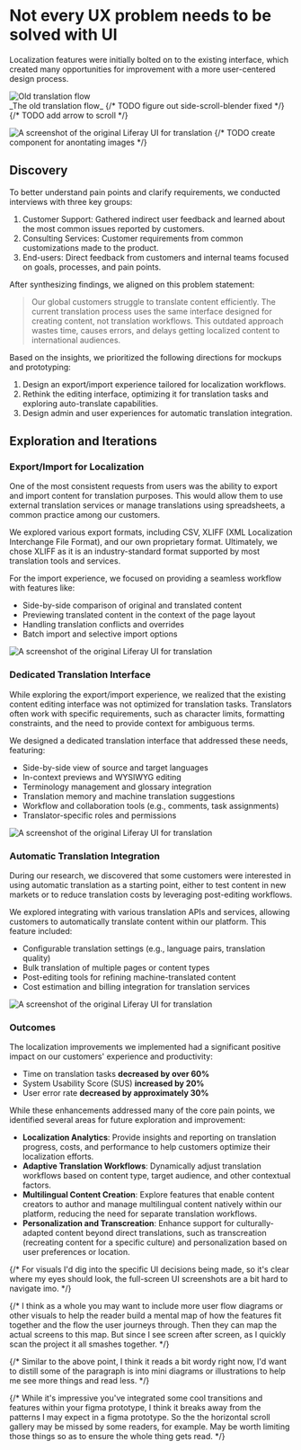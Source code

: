
# Not every UX problem needs to be solved with UI

<Hammer className='ml-[80px] w-[600px]' />

<Summary
  problem={
    'Most of Liferay’s customers support at least 2 languages, and some with large, public-facing websites often have a dozen or more languages. While the platform itself is relatively straightforward to localize from a developer’s perspective — providing localized content at scale is not.'
  }
  role={
    'As the team’s Product Designer, I worked with the Technical lead and PM to do end-to-end product design. From interviewing users to implementation QA.'
  }
  contributions={[
    'User Research',
    'Workshop Facilitation',
    'Product Strategy',
    'Interaction Design',
    'Prototyping',
    'Usability Testing',
    'Quality Assurance',
  ]}
/>

Localization features were initially bolted on to the existing interface, which created many opportunities for improvement with a more user-centered design process.

<div className="overflow-x-scroll">
  <img
    style={{ height: 352, width: 3410, maxWidth: 'unset' }}
    src="/projects/translation/old-flow.png"
    alt="Old translation flow"
  />
</div>
_The old translation flow_
{/* TODO figure out side-scroll-blender fixed */}
{/* TODO add arrow to scroll */}

![A screenshot of the original Liferay UI for translation](/projects/translation/before.png 'The original UI for viewing a translation')
{/* TODO create component for anontating images */}

## Discovery

To better understand pain points and clarify requirements, we conducted interviews with three key groups:

1. Customer Support: Gathered indirect user feedback and learned about the most common issues reported by customers.
1. Consulting Services: Customer requirements from common customizations made to the product.
1. End-users: Direct feedback from customers and internal teams focused on goals, processes, and pain points.

After synthesizing findings, we aligned on this problem statement:

<div className="w-full h-32" />

> Our global customers struggle to translate content efficiently. The current translation process uses the same interface designed for creating content, not translation workflows. This outdated approach wastes time, causes errors, and delays getting localized content to international audiences.

<div className="w-full h-32" />

Based on the insights, we prioritized the following directions for mockups and prototyping:

1. Design an export/import experience tailored for localization workflows.
1. Rethink the editing interface, optimizing it for translation tasks and exploring auto-translate capabilities.
1. Design admin and user experiences for automatic translation integration.

## Exploration and Iterations

### Export/Import for Localization

One of the most consistent requests from users was the ability to export and import content for translation purposes. This would allow them to use external translation services or manage translations using spreadsheets, a common practice among our customers.

We explored various export formats, including CSV, XLIFF (XML Localization Interchange File Format), and our own proprietary format. Ultimately, we chose XLIFF as it is an industry-standard format supported by most translation tools and services.

For the import experience, we focused on providing a seamless workflow with features like:

- Side-by-side comparison of original and translated content
- Previewing translated content in the context of the page layout
- Handling translation conflicts and overrides
- Batch import and selective import options

![A screenshot of the original Liferay UI for translation](/projects/translation/import-06.png 'Auto translate interface in action')

### Dedicated Translation Interface

While exploring the export/import experience, we realized that the existing content editing interface was not optimized for translation tasks. Translators often work with specific requirements, such as character limits, formatting constraints, and the need to provide context for ambiguous terms.

We designed a dedicated translation interface that addressed these needs, featuring:

- Side-by-side view of source and target languages
- In-context previews and WYSIWYG editing
- Terminology management and glossary integration
- Translation memory and machine translation suggestions
- Workflow and collaboration tools (e.g., comments, task assignments)
- Translator-specific roles and permissions

![A screenshot of the original Liferay UI for translation](/projects/translation/translate-01.png 'Auto translate interface in action')

### Automatic Translation Integration

During our research, we discovered that some customers were interested in using automatic translation as a starting point, either to test content in new markets or to reduce translation costs by leveraging post-editing workflows.

We explored integrating with various translation APIs and services, allowing customers to automatically translate content within our platform. This feature included:

- Configurable translation settings (e.g., language pairs, translation quality)
- Bulk translation of multiple pages or content types
- Post-editing tools for refining machine-translated content
- Cost estimation and billing integration for translation services

![A screenshot of the original Liferay UI for translation](/projects/translation/settings-01.png 'Translation service API settings')

### Outcomes

The localization improvements we implemented had a significant positive impact on our customers' experience and productivity:

- Time on translation tasks **decreased by over 60%**
- System Usability Score (SUS) **increased by 20%**
- User error rate **decreased by approximately 30%**

While these enhancements addressed many of the core pain points, we identified several areas for future exploration and improvement:

- **Localization Analytics**: Provide insights and reporting on translation progress, costs, and performance to help customers optimize their localization efforts.
- **Adaptive Translation Workflows**: Dynamically adjust translation workflows based on content type, target audience, and other contextual factors.
- **Multilingual Content Creation**: Explore features that enable content creators to author and manage multilingual content natively within our platform, reducing the need for separate translation workflows.
- **Personalization and Transcreation**: Enhance support for culturally-adapted content beyond direct translations, such as transcreation (recreating content for a specific culture) and personalization based on user preferences or location.

{/* For visuals I'd dig into the specific UI decisions being made, so it's clear where my eyes should look, the full-screen UI screenshots are a bit hard to navigate imo. */}

{/* I think as a whole you may want to include more user flow diagrams or other visuals to help the reader build a mental map of how the features fit together and the flow the user journeys through. Then they can map the actual screens to this map. But since I see screen after screen, as I quickly scan the project it all smashes together. */}

{/* Similar to the above point, I think it reads a bit wordy right now, I'd want to distill some of the paragraph is into mini diagrams or illustrations to help me see more things and read less. */}

{/* While it's impressive you've integrated some cool transitions and features within your figma prototype, I think it breaks away from the patterns I may expect in a figma prototype. So the the horizontal scroll gallery may be missed by some readers, for example. May be worth limiting those things so as to ensure the whole thing gets read. */}
